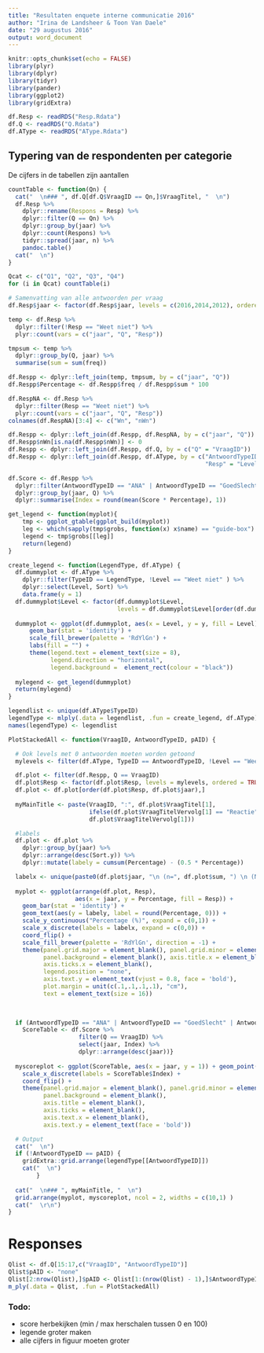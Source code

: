 ```yaml
---
title: "Resultaten enquete interne communicatie 2016"
author: "Irina de Landsheer & Toon Van Daele"
date: "29 augustus 2016"
output: word_document
---
```


```r
knitr::opts_chunk$set(echo = FALSE)
library(plyr)
library(dplyr)
library(tidyr)
library(pander)
library(ggplot2)
library(gridExtra)
```

```r
df.Resp <- readRDS("Resp.Rdata")
df.Q <- readRDS("Q.Rdata")
df.AType <- readRDS("AType.Rdata")
```

## Typering van de respondenten per categorie

De cijfers in de tabellen zijn aantallen

```r
countTable <- function(Qn) { 
  cat("  \n### ", df.Q[df.Q$VraagID == Qn,]$VraagTitel, "  \n")
  df.Resp %>%
    dplyr::rename(Respons = Resp) %>%
    dplyr::filter(Q == Qn) %>%
    dplyr::group_by(jaar) %>%
    dplyr::count(Respons) %>%
    tidyr::spread(jaar, n) %>%
    pandoc.table()
  cat("  \n")
}

Qcat <- c("Q1", "Q2", "Q3", "Q4")
for (i in Qcat) countTable(i)
```

```r
# Samenvatting van alle antwoorden per vraag
df.Resp$jaar <- factor(df.Resp$jaar, levels = c(2016,2014,2012), ordered = TRUE)

temp <- df.Resp %>%
  dplyr::filter(!Resp == "Weet niet") %>%
  plyr::count(vars = c("jaar", "Q", "Resp"))

tmpsum <- temp %>%
  dplyr::group_by(Q, jaar) %>%
  summarise(sum = sum(freq))

df.Respp <- dplyr::left_join(temp, tmpsum, by = c("jaar", "Q"))
df.Respp$Percentage <- df.Respp$freq / df.Respp$sum * 100

df.RespNA <- df.Resp %>%
  dplyr::filter(Resp == "Weet niet") %>%
  plyr::count(vars = c("jaar", "Q", "Resp"))
colnames(df.RespNA)[3:4] <- c("Wn", "nWn")

df.Respp <- dplyr::left_join(df.Respp, df.RespNA, by = c("jaar", "Q"))
df.Respp$nWn[is.na(df.Respp$nWn)] <- 0
df.Respp <- dplyr::left_join(df.Respp, df.Q, by = c("Q" = "VraagID"))
df.Respp <- dplyr::left_join(df.Respp, df.AType, by = c("AntwoordTypeID" = "TypeID",
                                                        "Resp" = "Level"))
```

```r
df.Score <- df.Respp %>%
  dplyr::filter(AntwoordTypeID == "ANA" | AntwoordTypeID == "GoedSlecht" | AntwoordTypeID == "Belang") %>%
  dplyr::group_by(jaar, Q) %>%
  dplyr::summarise(Index = round(mean(Score * Percentage), 1))
```

```r
get_legend <- function(myplot){
    tmp <- ggplot_gtable(ggplot_build(myplot))
    leg <- which(sapply(tmp$grobs, function(x) x$name) == "guide-box")
    legend <- tmp$grobs[[leg]]
    return(legend)
}

create_legend <- function(LegendType, df.AType) {
  df.dummyplot <- df.AType %>%
    dplyr::filter(TypeID == LegendType, !Level == "Weet niet" ) %>%
    dplyr::select(Level, Sort) %>%
    data.frame(y = 1)
  df.dummyplot$Level <- factor(df.dummyplot$Level,
                               levels = df.dummyplot$Level[order(df.dummyplot$Sort)])
    
  dummyplot <- ggplot(df.dummyplot, aes(x = Level, y = y, fill = Level)) +
      geom_bar(stat = 'identity') +
      scale_fill_brewer(palette = 'RdYlGn') +
      labs(fill = "") +
      theme(legend.text = element_text(size = 8),
            legend.direction = "horizontal",
            legend.background =  element_rect(colour = "black"))
  
  mylegend <- get_legend(dummyplot)
  return(mylegend)
}

legendlist <- unique(df.AType$TypeID)
legendType <- mlply(.data = legendlist, .fun = create_legend, df.AType)
names(legendType) <- legendlist
```

```r
PlotStackedAll <- function(VraagID, AntwoordTypeID, pAID) {

  # Ook levels met 0 antwoorden moeten worden getoond
  mylevels <- filter(df.AType, TypeID == AntwoordTypeID, !Level == "Weet niet")$Level

  df.plot <- filter(df.Respp, Q == VraagID)
  df.plot$Resp <- factor(df.plot$Resp, levels = mylevels, ordered = TRUE)
  df.plot <- df.plot[order(df.plot$Resp, df.plot$jaar),]
    
  myMainTitle <- paste(VraagID, ":", df.plot$VraagTitel[1], 
                       ifelse(df.plot$VraagTitelVervolg[1] == "Reactie", "",
                       df.plot$VraagTitelVervolg[1]))

  #labels
  df.plot <- df.plot %>%
    dplyr::group_by(jaar) %>%
    dplyr::arrange(desc(Sort.y)) %>%
    dplyr::mutate(labely = cumsum(Percentage) - (0.5 * Percentage))

  labelx <- unique(paste0(df.plot$jaar, "\n (n=", df.plot$sum, ") \n (NA=", df.plot$nWn))
  
  myplot <- ggplot(arrange(df.plot, Resp),
                   aes(x = jaar, y = Percentage, fill = Resp)) + 
    geom_bar(stat = 'identity') +
    geom_text(aes(y = labely, label = round(Percentage, 0))) +
    scale_y_continuous("Percentage (%)", expand = c(0,1)) +
    scale_x_discrete(labels = labelx, expand = c(0,0)) +
    coord_flip() +
    scale_fill_brewer(palette = 'RdYlGn', direction = -1) +
    theme(panel.grid.major = element_blank(), panel.grid.minor = element_blank(),
          panel.background = element_blank(), axis.title.x = element_blank(),
          axis.ticks.x = element_blank(),
          legend.position = "none",
          axis.text.y = element_text(vjust = 0.8, face = 'bold'),
          plot.margin = unit(c(.1,.1,.1,.1), "cm"),
          text = element_text(size = 16))

  
  
  if (AntwoordTypeID == "ANA" | AntwoordTypeID == "GoedSlecht" | AntwoordTypeID == "Belang") {
    ScoreTable <- df.Score %>%
                    filter(Q == VraagID) %>%
                    select(jaar, Index) %>%
                    dplyr::arrange(desc(jaar))}
        
  myscoreplot <- ggplot(ScoreTable, aes(x = jaar, y = 1)) + geom_point(colour = "white") +
    scale_x_discrete(labels = ScoreTable$Index) +
    coord_flip() +
    theme(panel.grid.major = element_blank(), panel.grid.minor = element_blank(),
          panel.background = element_blank(),
          axis.title = element_blank(),
          axis.ticks = element_blank(),
          axis.text.x = element_blank(),
          axis.text.y = element_text(face = 'bold'))

  # Output
  cat("  \n")
  if (!AntwoordTypeID == pAID) {
    gridExtra::grid.arrange(legendType[[AntwoordTypeID]])
    cat("  \n")
        }
  
  cat("  \n### ", myMainTitle, "  \n")
  grid.arrange(myplot, myscoreplot, ncol = 2, widths = c(10,1) )
  cat("  \r\n")
}
```

# Responses

```r
Qlist <- df.Q[15:17,c("VraagID", "AntwoordTypeID")]
Qlist$pAID <- "none"
Qlist[2:nrow(Qlist),]$pAID <- Qlist[1:(nrow(Qlist) - 1),]$AntwoordTypeID
m_ply(.data = Qlist, .fun = PlotStackedAll)
```

### Todo:

* score herbekijken (min / max herschalen tussen 0 en 100)
* legende groter maken
* alle cijfers in figuur moeten groter

